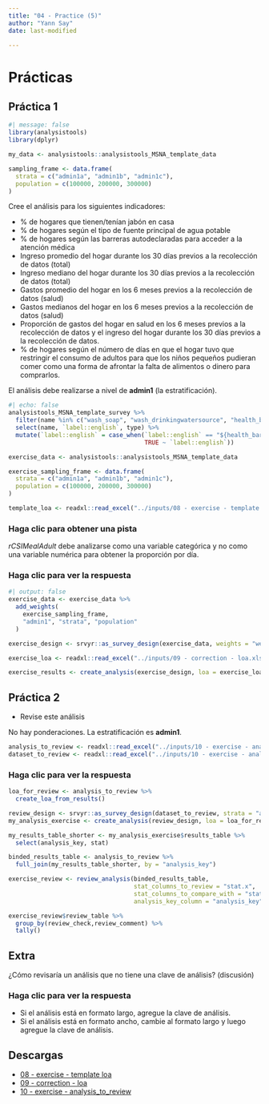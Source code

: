 ```yaml
---
title: "04 - Practice (5)"
author: "Yann Say"
date: last-modified

---
```

# Prácticas

## Práctica 1

```r
#| message: false
library(analysistools)
library(dplyr)

my_data <- analysistools::analysistools_MSNA_template_data

sampling_frame <- data.frame(
  strata = c("admin1a", "admin1b", "admin1c"),
  population = c(100000, 200000, 300000)
)
```

Cree el análisis para los siguientes indicadores:

- % de hogares que tienen/tenían jabón en casa
- % de hogares según el tipo de fuente principal de agua potable
- % de hogares según las barreras autodeclaradas para acceder a la atención médica
- Ingreso promedio del hogar durante los 30 días previos a la recolección de datos (total)
- Ingreso mediano del hogar durante los 30 días previos a la recolección de datos (total)
- Gastos promedio del hogar en los 6 meses previos a la recolección de datos (salud)
- Gastos medianos del hogar en los 6 meses previos a la recolección de datos (salud)
- Proporción de gastos del hogar en salud en los 6 meses previos a la recolección de datos y el ingreso del hogar durante los 30 días previos a la recolección de datos.
- % de hogares según el número de días en que el hogar tuvo que restringir el consumo de adultos para que los niños pequeños pudieran comer como una forma de afrontar la falta de alimentos o dinero para comprarlos.

El análisis debe realizarse a nivel de **admin1** (la estratificación).


```r
#| echo: false
analysistools_MSNA_template_survey %>% 
  filter(name %in% c("wash_soap", "wash_drinkingwatersource", "health_barriers", "income_v2_total", "expenditure_health", "rCSIMealAdult")) %>% 
  select(name, `label::english`, type) %>% 
  mutate(`label::english` = case_when(`label::english` == "${health_barriers_question_select}" ~ "What are your barriers to access health care?", 
                                      TRUE ~ `label::english`))
```
```r
exercise_data <- analysistools::analysistools_MSNA_template_data

exercise_sampling_frame <- data.frame(
  strata = c("admin1a", "admin1b", "admin1c"),
  population = c(100000, 200000, 300000)
)

template_loa <- readxl::read_excel("../inputs/08 - exercise - template loa.xlsx")
```

::: {.callout-note collapse="true" appearance="minimal"}
### Haga clic para obtener una pista

*rCSIMealAdult* debe analizarse como una variable categórica y no como una variable numérica para obtener la proporción por día.

:::

::: {.callout-tip collapse="true" appearance="minimal"}
### Haga clic para ver la respuesta


```r
#| output: false
exercise_data <- exercise_data %>%
  add_weights(
    exercise_sampling_frame,
    "admin1", "strata", "population"
  )

exercise_design <- srvyr::as_survey_design(exercise_data, weights = "weights", strata = "admin1")

exercise_loa <- readxl::read_excel("../inputs/09 - correction - loa.xlsx")

exercise_results <- create_analysis(exercise_design, loa = exercise_loa, sm_separator = "/")

```

:::

## Práctica 2

- Revise este análisis

No hay ponderaciones. La estratificación es **admin1**.

```r
analysis_to_review <- readxl::read_excel("../inputs/10 - exercise - analysis_to_review.xlsx")
dataset_to_review <- readxl::read_excel("../inputs/10 - exercise - analysis_to_review.xlsx", sheet = "dataset")
```

::: {.callout-tip collapse="true" appearance="minimal"}
### Haga clic para ver la respuesta


```r
loa_for_review <- analysis_to_review %>% 
  create_loa_from_results()

review_design <- srvyr::as_survey_design(dataset_to_review, strata = "admin1")
my_analysis_exercise <- create_analysis(review_design, loa = loa_for_review, sm_separator = "/")

my_results_table_shorter <- my_analysis_exercise$results_table %>% 
  select(analysis_key, stat)

binded_results_table <- analysis_to_review %>% 
  full_join(my_results_table_shorter, by = "analysis_key")

exercise_review <- review_analysis(binded_results_table,
                                   stat_columns_to_review = "stat.x",
                                   stat_columns_to_compare_with = "stat.y", 
                                   analysis_key_column = "analysis_key")

exercise_review$review_table %>% 
  group_by(review_check,review_comment) %>% 
  tally()
```

:::

## Extra

¿Cómo revisaría un análisis que no tiene una clave de análisis? (discusión)

::: {.callout-tip collapse="true" appearance="minimal"}
### Haga clic para ver la respuesta

- Si el análisis está en formato largo, agregue la clave de análisis.
- Si el análisis está en formato ancho, cambie al formato largo y luego agregue la clave de análisis.

:::

## Descargas

- [08 - exercise - template loa](../inputs/08 - exercise - template loa.xlsx)
- [09 - correction - loa](../inputs/09 - correction - loa.xlsx)
- [10 - exercise - analysis_to_review](../inputs/10 - exercise - analysis_to_review.xlsx)

